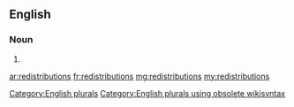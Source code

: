==English==

===Noun===
{{head|en}}

# {{plural of|redistribution}}

[[Category:English plurals]][[Category:English plurals using obsolete wikisyntax]]

[[ar:redistributions]]
[[fr:redistributions]]
[[mg:redistributions]]
[[my:redistributions]]